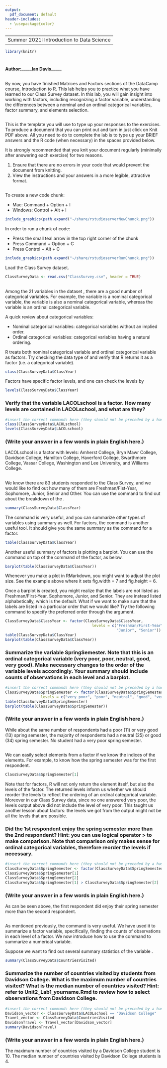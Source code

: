 ```yaml
---
output:
  pdf_document: default
header-includes:
  - \usepackage{color}
---
```

----
 Summer 2021: Introduction to Data Science
---

```r
library(knitr)  
```

# \textcolor{blue}{Lab 2: Factors and the Summary Command}
#### Author:_____Ian Davis_____

#### \textcolor{red}{Total Grade for Lab 2: /25} 
#### \textcolor{red}{Comments (optional)} 

## \textcolor{blue}{Introduction}

By now, you have finished Matrices and Factors sections of the DataCamp course, Introduction to R. This lab helps you to practice what you have learned to our Class Survey dataset. In this lab, you will gain insight into working with factors, including recognizing a factor variable, understanding the differences between a nominal and an ordinal categorical variables, factor summary, and elements selection. 

## \textcolor{blue}{Template for lab report}

\textbf{Instructions:} This is the template you will use to type up your responses to the exercises. To produce a document that you can print out and turn in just click on Knit PDF above. All you need to do to complete the lab is to type up your BRIEF answers and the R code (when necessary) in the spaces provided below.

It is strongly recommended that you knit your document regularly (minimally after answering each exercise) for two reasons. 

  1. Ensure that there are no errors in your code that would prevent the document from knitting.
  2. View the instructions and your answers in a more legible, attractive format.

## \textcolor{blue}{Here are some quick tips in case you forgot:} 

To create a new code chunk:

- Mac: Command + Option + I
- Windows: Control + Alt + I
  
```r
include_graphics(path.expand("~/share/rstudioserverNewChunck.png"))
```

In order to run a chunk of code:

- Press the small teal arrow in the top right corner of the chunk
- Press Command + Option + C
- Press Control + Alt + C

```r
include_graphics(path.expand("~/share/rstudioserverRunChunck.png"))
```

Load the Class Survey dataset.

```r
ClassSurveyData <- read.csv("ClassSurvey.csv", header = TRUE)
```

## \textcolor{blue}{Working with factors: data types and levels}

Among the 21 variables in the dataset \textcolor{teal}{ClassSurveyData}, there are a good number of categorical variables. For example, the variable \textcolor{teal}{LACOLschool} is a nominal categorical variable, the variable \textcolor{teal}{ClassYear} is also a nominal categorical variable, whereas the variable \textcolor{teal}{SpringSemester} is an ordinal categorical variable.

A quick review about categorical variables:

- Nominal categorical variables: categorical variables without an implied order.
- Ordinal categorical variables: categorical variables having a natural ordering.

R treats both nominal categorical variable and ordinal categorical variable as factors. Try checking the data type of \textcolor{teal}{ClassYear} and verify that R returns it as a factor (i.e. a categorical variable).

```r
class(ClassSurveyData$ClassYear)
```

Factors have specific factor levels, and one can check the levels by 

```r
levels(ClassSurveyData$ClassYear)
```

### \textcolor{blue}{Exercise 1: } Verify that the variable LACOLschool is a factor. How many levels are contained in LACOLschool, and what are they?

```r
#insert the correct commands here (they should not be preceded by a hashtag)
class(ClassSurveyData$LACOLschool)
levels(ClassSurveyData$LACOLschool)
```

### \textcolor{blue}{Answer 1: } (Write your answer in a few words in plain English here.)

LACOLschool is a factor with levels: Amherst College, Bryn Mawr College, Davidson College, Hamilton College, Haverford College, Swarthmore College, Vassar College, Washington and Lee University, and Williams College.

### \textcolor{red}{Grade for Exercise 1: /5} 
### \textcolor{red}{Comments: } 

## \textcolor{blue}{Working with factors: summarizing a factor}

We know there are 83 students responded to the Class Survey, and we would like to find out how many of them are Freshman/Fist-Year, Sophomore, Junior, Senior and Other. You can use the \textcolor{teal}{summary} command to find out about the breakdown of the \textcolor{teal}{ClassYear}.

```r
summary(ClassSurveyData$ClassYear)
```

The \textcolor{teal}{summary} command is very useful, and you can summarize other types of variables using summary as well. For factors, the command \textcolor{teal}{table} is another useful tool. It should give you the same summary as the \textcolor{teal}{summary} command for a factor.

```r
table(ClassSurveyData$ClassYear)
```

Another useful summary of factors is plotting a barplot. You can use the \textcolor{teal}{barplot} command on top of the \textcolor{teal}{table} command of the factor, as below.

```r
barplot(table(ClassSurveyData$ClassYear))
```

Whenever you make a plot in RMarkdown, you might want to adjust the plot size. See the example above where it sets fig.width = 7 and fig.height = 6. 

Once a barplot is created, you might realize that the labels are not listed as Freshman/First-Year, Sophomore, Junior, and Senior. They are instead listed alphabetically, which is the default. What if we want to make sure that the labels are listed in a particular order that we would like? Try the following command to specify the preferred order through the \textcolor{teal}{levels} argument.

```r
ClassSurveyData$ClassYear <- factor(ClassSurveyData$ClassYear, 
                                       levels = c("Freshman/First-Year", "Sophomore",
                                                  "Junior", "Senior"))
table(ClassSurveyData$ClassYear)
barplot(table(ClassSurveyData$ClassYear))
```

### \textcolor{blue}{Exercise 2: } Summarize the variable SpringSemester. Note that this is an ordinal categorical variable (very poor, poor, neutral, good, very good). Make necessary changes to the order of the variable levels accordingly. Your summary should include counts of observations in each level and a barplot.

```r
#insert the correct commands here (they should not be preceded by a hashtag)
ClassSurveyData$SpringSemester <- factor(ClassSurveyData$SpringSemester,
                levels = c("very poor", "poor", "neutral", "good", "very good"))
table(ClassSurveyData$SpringSemester)
barplot(table(ClassSurveyData$SpringSemester))
```

### \textcolor{blue}{Answer 2: } (Write your answer in a few words in plain English here.)

While about the same number of respondents had a poor (11) or very good (13) spring semester, the majority of respondents had a neutral (25) or good (34) spring semester. No student had a very poor spring semester.

### \textcolor{red}{Grade for Exercise 2: /8} 
### \textcolor{red}{Comments: } 


## \textcolor{blue}{Working with factors: select elements and make comparison}

We can easily select elements from a factor if we know the indices of the elements. For example, to know how the spring semester was for the first respondent.

```r
ClassSurveyData$SpringSemester[1]
```

Note that for factors, R will not only return the element itself, but also the levels of the factor. The returned levels inform us whether we should reorder the levels to reflect the ordering of an ordinal categorical variable. Moreover in our Class Survey data, since no one answered very poor, the levels output above did not include the level of very poor. This taught us another lesson about factors: the levels we got from the output might not be all the levels that are possible.

### \textcolor{blue}{Exercise 3: } Did the 1st respondent enjoy the spring semester more than the 2nd respondent? Hint: you can use logical operator > to make comparison. Note that comparison only makes sense for ordinal categorical variables, therefore reorder the levels if necessary.

```r
#insert the correct commands here (they should not be preceded by a hashtag)
ClassSurveyData$SpringSemester <- factor(ClassSurveyData$SpringSemester, ordered = TRUE)
ClassSurveyData$SpringSemester[1]
ClassSurveyData$SpringSemester[2]
ClassSurveyData$SpringSemester[1] > ClassSurveyData$SpringSemester[2]
```

### \textcolor{blue}{Answer 3: } (Write your answer in a few words in plain English here.)

As can be seen above, the first respondent did enjoy their spring semester more than the second respondent.

### \textcolor{red}{Grade for Exercise 3: /5} 
### \textcolor{red}{Comments: } 

## \textcolor{blue}{The summary command: summarizing a numerical variable}

As mentioned previously, the \textcolor{teal}{summary} command is very useful. We have used it to summarize a factor variable, specifically, finding the counts of observations in each level of a factor. We now introduce how to use the \textcolor{teal}{summary} command to summarize a numerical variable.

Suppose we want to find out several summary statistics of the variable  \textcolor{teal}{CountriesVisited}.

```r
summary(ClassSurveyData$CountriesVisited)
```

### \textcolor{blue}{Exercise 4: } Summarize the number of countries visited by students from Davidson College. What is the maximum number of countries visited? What is the median number of countries visited? Hint: refer to Unit2_Lab1_yourname.Rmd to review how to select observations from Davidson College.

```r
#insert the correct commands here (they should not be preceded by a hashtag)
Davidson_vector <- ClassSurveyData$LACOLschool == "Davidson College"
Travel_vector <- ClassSurveyData$CountriesVisited
DavidsonTravel <- Travel_vector[Davidson_vector]
summary(DavidsonTravel)
```

### \textcolor{blue}{Answer 4: } (Write your answer in a few words in plain English here.)

The maximum number of countries visited by a Davidson College student is 10. The median number of countries visited by Davidson College students is 4. 

### \textcolor{red}{Grade for Exercise 4: /7} 
### \textcolor{red}{Comments: } 
